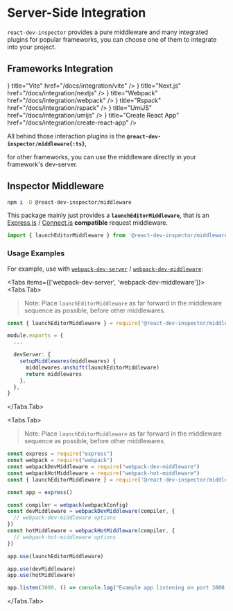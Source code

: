 
# Server-Side Integration

<SnippetDeclaration />

`react-dev-inspector` provides a pure middleware and many integrated plugins for popular frameworks,
you can choose one of them to integrate into your project.

## Frameworks Integration

<Cards>
  <Cards.Card
    icon={<Logo.Vitejs />}
    title="Vite"
    href="/docs/integration/vite"
  />
  <Cards.Card
    icon={<Logo.Nextjs />}
    title="Next.js"
    href="/docs/integration/nextjs"
  />
  <Cards.Card
    icon={<Logo.Webpack className='scale-125' />}
    title="Webpack"
    href="/docs/integration/webpack"
  />
  <Cards.Card
    icon={<Logo.Rspack className='scale-110' />}
    title="Rspack"
    href="/docs/integration/rspack"
  />
  <Cards.Card
    icon={<Logo.Umijs />}
    title="UmiJS"
    href="/docs/integration/umijs"
  />
  <Cards.Card
    icon={<Logo.CreateReactApp className='scale-125' />}
    title="Create React App"
    href="/docs/integration/create-react-app"
  />
</Cards>

<br/>

All behind those interaction plugins is the **`@react-dev-inspector/middleware{:ts}`**,

for other frameworks, you can use the middleware directly in your framework's dev-server.


## Inspector Middleware

```bash npm2yarn
npm i -D @react-dev-inspector/middleware
```

This package mainly just provides a **`launchEditorMiddleware`**,
that is an [Express.js](https://github.com/expressjs/express) / [Connect.js](https://github.com/senchalabs/connect) **compatible** request middleware.

```ts
import { launchEditorMiddleware } from '@react-dev-inspector/middleware'
```


### Usage Examples

For example, use with [`webpack-dev-server`](https://github.com/webpack/webpack-dev-server) / [`webpack-dev-middleware`](https://github.com/webpack/webpack-dev-middleware):

<Tabs items={['webpack-dev-server', 'webpack-dev-middleware']}>
<Tabs.Tab>

> Note: Place `launchEditorMiddleware` as far forward in the middleware sequence as possible, before other middlewares.

```ts filename="webpack.config.js" showLineNumbers {1,8}
const { launchEditorMiddleware } = require('@react-dev-inspector/middleware')

module.exports = {
  ...

  devServer: {
    setupMiddlewares(middlewares) {
      middlewares.unshift(launchEditorMiddleware)
      return middlewares
    },
  },
}
```

</Tabs.Tab>

<Tabs.Tab>

> Note: Place `launchEditorMiddleware` as far forward in the middleware sequence as possible, before other middlewares.

```ts filename="server.js" showLineNumbers {5,17}
const express = require("express")
const webpack = require("webpack")
const webpackDevMiddleware = require("webpack-dev-middleware")
const webpackHotMiddleware = require("webpack-hot-middleware")
const { launchEditorMiddleware } = require('@react-dev-inspector/middleware')

const app = express()

const compiler = webpack(webpackConfig)
const devMiddleware = webpackDevMiddleware(compiler, {
  // webpack-dev-middleware options
})
const hotMiddleware = webpackHotMiddleware(compiler, {
  // webpack-hot-middleware options
})

app.use(launchEditorMiddleware)

app.use(devMiddleware)
app.use(hotMiddleware)

app.listen(3000, () => console.log("Example app listening on port 3000!"))
```

</Tabs.Tab>
</Tabs>
